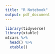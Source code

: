 ```yaml
---
title: "R Notebook"
output: pdf_document
---
```


```r
library(tidyverse)
library(xtable)
mtcars %>%
  head() %>%
  xtable()
```


